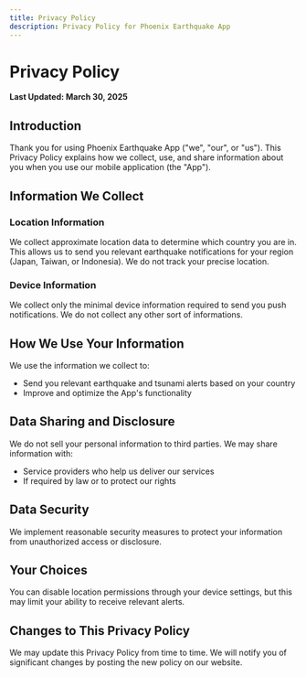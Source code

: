 ```yaml
---
title: Privacy Policy
description: Privacy Policy for Phoenix Earthquake App
---
```


# Privacy Policy

**Last Updated: March 30, 2025**

## Introduction

Thank you for using Phoenix Earthquake App ("we", "our", or "us"). This Privacy Policy explains how we collect, use, and share information about you when you use our mobile application (the "App").

## Information We Collect

### Location Information
We collect approximate location data to determine which country you are in. This allows us to send you relevant earthquake notifications for your region (Japan, Taiwan, or Indonesia). We do not track your precise location.

### Device Information
We collect only the minimal device information required to send you push notifications. We do not collect any other sort of informations.

## How We Use Your Information

We use the information we collect to:
- Send you relevant earthquake and tsunami alerts based on your country
- Improve and optimize the App's functionality

## Data Sharing and Disclosure

We do not sell your personal information to third parties. We may share information with:
- Service providers who help us deliver our services
- If required by law or to protect our rights

## Data Security

We implement reasonable security measures to protect your information from unauthorized access or disclosure.

## Your Choices

You can disable location permissions through your device settings, but this may limit your ability to receive relevant alerts.

## Changes to This Privacy Policy

We may update this Privacy Policy from time to time. We will notify you of significant changes by posting the new policy on our website.
